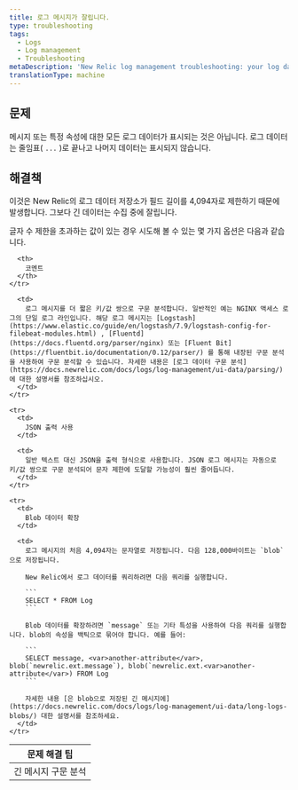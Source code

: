 ```yaml
---
title: 로그 메시지가 잘립니다.
type: troubleshooting
tags:
  - Logs
  - Log management
  - Troubleshooting
metaDescription: 'New Relic log management troubleshooting: your log data is not being displayed completely; it ends incompletely, with an ellipses.'
translationType: machine
---
```


## 문제

메시지 또는 특정 속성에 대한 모든 로그 데이터가 표시되는 것은 아닙니다. 로그 데이터는 줄임표( `...` )로 끝나고 나머지 데이터는 표시되지 않습니다.

## 해결책

이것은 New Relic의 로그 데이터 저장소가 필드 길이를 4,094자로 제한하기 때문에 발생합니다. 그보다 긴 데이터는 수집 중에 잘립니다.

글자 수 제한을 초과하는 값이 있는 경우 시도해 볼 수 있는 몇 가지 옵션은 다음과 같습니다.

<table>
  <thead>
    <tr>
      <th style={{ width: "200px" }}>
        문제 해결 팁
      </th>

      <th>
        코멘트
      </th>
    </tr>
  </thead>

  <tbody>
    <tr>
      <td>
        긴 메시지 구문 분석
      </td>

      <td>
        로그 메시지를 더 짧은 키/값 쌍으로 구문 분석합니다. 일반적인 예는 NGINX 액세스 로그의 단일 로그 라인입니다. 해당 로그 메시지는 [Logstash](https://www.elastic.co/guide/en/logstash/7.9/logstash-config-for-filebeat-modules.html) , [Fluentd](https://docs.fluentd.org/parser/nginx) 또는 [Fluent Bit](https://fluentbit.io/documentation/0.12/parser/) 를 통해 내장된 구문 분석을 사용하여 구문 분석할 수 있습니다. 자세한 내용은 [로그 데이터 구문 분석](https://docs.newrelic.com/docs/logs/log-management/ui-data/parsing/) 에 대한 설명서를 참조하십시오.
      </td>
    </tr>

    <tr>
      <td>
        JSON 출력 사용
      </td>

      <td>
        일반 텍스트 대신 JSON을 출력 형식으로 사용합니다. JSON 로그 메시지는 자동으로 키/값 쌍으로 구문 분석되어 문자 제한에 도달할 가능성이 훨씬 줄어듭니다.
      </td>
    </tr>

    <tr>
      <td>
        Blob 데이터 확장
      </td>

      <td>
        로그 메시지의 처음 4,094자는 문자열로 저장됩니다. 다음 128,000바이트는 `blob` 으로 저장됩니다.

        New Relic에서 로그 데이터를 쿼리하려면 다음 쿼리를 실행합니다.

        ```
        SELECT * FROM Log
        ```

        Blob 데이터를 확장하려면 `message` 또는 기타 특성을 사용하여 다음 쿼리를 실행합니다. blob의 속성을 백틱으로 묶어야 합니다. 예를 들어:

        ```
        SELECT message, <var>another-attribute</var>, blob(`newrelic.ext.message`), blob(`newrelic.ext.<var>another-attribute</var>) FROM Log
        ```

        자세한 내용 [은 blob으로 저장된 긴 메시지에](https://docs.newrelic.com/docs/logs/log-management/ui-data/long-logs-blobs/) 대한 설명서를 참조하세요.
      </td>
    </tr>
  </tbody>
</table>